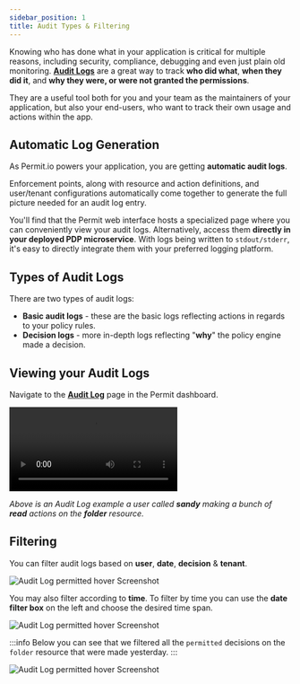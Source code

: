 ```yaml
---
sidebar_position: 1
title: Audit Types & Filtering
---
```



Knowing who has done what in your application is critical for multiple reasons, including security, compliance,
debugging and even just plain old monitoring. **[Audit Logs](https://app.permit.io/audit-log)** are a great way
to track **who did what**, **when they did it**, and **why they were, or were not granted the permissions**.

They are a useful tool both for you and your team as the maintainers of your application, but also your end-users,
who want to track their own usage and actions within the app.

## Automatic Log Generation

As Permit.io powers your application, you are getting **automatic audit logs**.

Enforcement points, along with resource and action definitions, and user/tenant configurations automatically come together
to generate the full picture needed for an audit log entry.

You'll find that the Permit web interface hosts a specialized page where you can conveniently view your audit logs. Alternatively, access them
**directly in your deployed PDP microservice**. With logs being written to `stdout/stderr`, it's easy to directly integrate them with your
preferred logging platform.

## Types of Audit Logs

There are two types of audit logs:

- **Basic audit logs** - these are the basic logs reflecting actions in regards to your policy rules.
- **Decision logs** - more in-depth logs reflecting "**why**" the policy engine made a decision.

## Viewing your Audit Logs

Navigate to the **[Audit Log](https://app.permit.io/audit-log)** page in the Permit dashboard.

<video controls>
	<source src={viewingAuditLogs} />
</video>

_Above is an Audit Log example a user called **sandy** making a bunch of **read** actions on the **folder** resource._

## Filtering

You can filter audit logs based on **user**, **date**, **decision** & **tenant**.

![Audit Log permitted hover Screenshot](/img/updated/audit-log/audit-log-2.png)

You may also filter according to **time**. To filter by time you can use the **date filter box** on the left and choose the desired time span.

![Audit Log permitted hover Screenshot](/img/updated/audit-log/audit-log-3.png)

:::info
Below you can see that we filtered all the `permitted` decisions on the `folder` resource that were made yesterday.
:::

![Audit Log permitted hover Screenshot](/img/updated/audit-log/audit-log-4.png)
